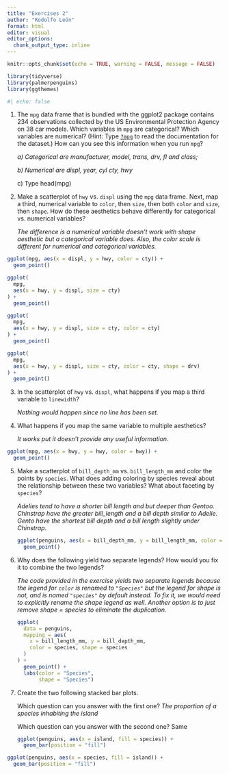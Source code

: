 ```yaml
---
title: "Exercises 2"
author: "Rodolfo León"
format: html
editor: visual
editor_options: 
  chunk_output_type: inline
---
```


```r
knitr::opts_chunk$set(echo = TRUE, warning = FALSE, message = FALSE)
```

```r
library(tidyverse)
library(palmerpenguins)
library(ggthemes)
```

```r
#| echo: false

```

1.  The `mpg` data frame that is bundled with the ggplot2 package contains 234 observations collected by the US Environmental Protection Agency on 38 car models. Which variables in `mpg` are categorical? Which variables are numerical? (Hint: Type [`?mpg`](https://ggplot2.tidyverse.org/reference/mpg.html) to read the documentation for the dataset.) How can you see this information when you run `mpg`?

    *a) Categorical are manufacturer, model, trans, drv, fl and class;*

    *b) Numerical are displ, year, cyl cty, hwy*

    c\) Type head(mpg)

2.  Make a scatterplot of `hwy` vs. `displ` using the `mpg` data frame. Next, map a third, numerical variable to `color`, then `size`, then both `color` and `size`, then `shape`. How do these aesthetics behave differently for categorical vs. numerical variables?

    *The difference is a numerical variable doesn’t work with shape aesthetic but a categorical variable does. Also, the color scale is different for numerical and categorical variables.*

```r
ggplot(mpg, aes(x = displ, y = hwy, color = cty)) +
  geom_point()

```

```r
ggplot(
  mpg, 
  aes(x = hwy, y = displ, size = cty)
) + 
  geom_point()
```

```r
ggplot(
  mpg, 
  aes(x = hwy, y = displ, size = cty, color = cty)
) + 
  geom_point()
```

```r
ggplot(
  mpg, 
  aes(x = hwy, y = displ, size = cty, color = cty, shape = drv)
) + 
  geom_point()
```

3.  In the scatterplot of `hwy` vs. `displ`, what happens if you map a third variable to `linewidth`?

    *Nothing would happen since no line has been set.*

<!-- -->

4.  What happens if you map the same variable to multiple aesthetics?

    *It works put it doesn't provide any useful information.*

```r
ggplot(mpg, aes(x = hwy, y = hwy, color = hwy)) + 
  geom_point()
```

5.  Make a scatterplot of `bill_depth_mm` vs. `bill_length_mm` and color the points by `species`. What does adding coloring by species reveal about the relationship between these two variables? What about faceting by `species`?

    *Adelies tend to have a shorter bill length and but deeper than Gentoo. Chinstrap have the greater bill_length and a bill depth similar to Adelie. Gento have the shortest bill depth and a bill length slightly under Chinstrap.*

    ```r
    ggplot(penguins, aes(x = bill_depth_mm, y = bill_length_mm, color = species)) +
      geom_point()

    ```

6.  Why does the following yield two separate legends? How would you fix it to combine the two legends?

    *The code provided in the exercise yields two separate legends because the legend for `color` is renamed to `"Species"` but the legend for shape is not, and is named `"species"` by default instead. To fix it, we would need to explicitly rename the shape legend as well. Another option is to just remove shape = species to eliminate the duplication.*

    ```r
    ggplot(
      data = penguins,
      mapping = aes(
        x = bill_length_mm, y = bill_depth_mm, 
        color = species, shape = species
      )
    ) +
      geom_point() +
      labs(color = "Species",
           shape = "Species")
    ```

7.  Create the two following stacked bar plots.

    Which question can you answer with the first one? *The proportion of a species inhabiting the island*

    Which question can you answer with the second one? Same

    ```r
    ggplot(penguins, aes(x = island, fill = species)) +
      geom_bar(position = "fill")
    ```

```r
ggplot(penguins, aes(x = species, fill = island)) +
  geom_bar(position = "fill")
```
